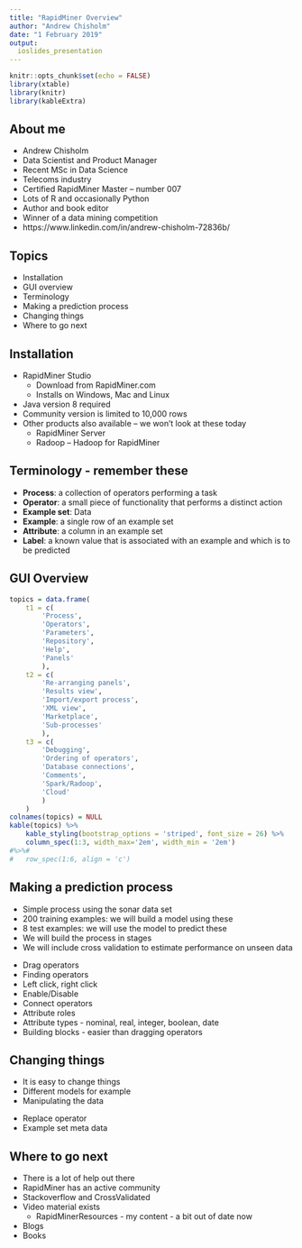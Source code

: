 ```yaml
---
title: "RapidMiner Overview"
author: "Andrew Chisholm"
date: "1 February 2019"
output: 
  ioslides_presentation
---
```


```r
knitr::opts_chunk$set(echo = FALSE)
library(xtable)
library(knitr)
library(kableExtra)
```

## About me

- Andrew Chisholm
- Data Scientist and Product Manager
- Recent MSc in Data Science
- Telecoms industry
- Certified RapidMiner Master – number 007
- Lots of R and occasionally Python
- Author and book editor
- Winner of a data mining competition
- https://www.linkedin.com/in/andrew-chisholm-72836b/

## Topics

* Installation
* GUI overview
* Terminology
* Making a prediction process
* Changing things
* Where to go next

## Installation

* RapidMiner Studio
    + Download from RapidMiner.com
    + Installs on Windows, Mac and Linux
* Java version 8 required
* Community version is limited to 10,000 rows
* Other products also available – we won’t look at these today
    + RapidMiner Server
    + Radoop – Hadoop for RapidMiner

## Terminology - remember these

* **Process**: a collection of operators performing a task
* **Operator**: a small piece of functionality that performs a distinct action
* **Example set**: Data
* **Example**: a single row of an example set
* **Attribute**: a column in an example set
* **Label**: a known value that is associated with an example and which is to be predicted

## GUI Overview

```r
topics = data.frame(
	t1 = c(
		'Process',
		'Operators',
		'Parameters',
		'Repository',
		'Help',
		'Panels'
		),
	t2 = c(
		'Re-arranging panels',
		'Results view',
		'Import/export process',
		'XML view',
		'Marketplace',
		'Sub-processes'
		),
	t3 = c(
		'Debugging',
		'Ordering of operators',
		'Database connections',
		'Comments',
		'Spark/Radoop',
		'Cloud'
		)
	)
colnames(topics) = NULL
kable(topics) %>% 
	kable_styling(bootstrap_options = 'striped', font_size = 26) %>%
	column_spec(1:3, width_max='2em', width_min = '2em')
#%>%#
#	row_spec(1:6, align = 'c')
```

## Making a prediction process

* Simple process using the sonar data set
* 200 training examples: we will build a model using these
* 8 test examples: we will use the model to predict these
* We will build the process in stages
* We will include cross validation to estimate performance on unseen data

<div class="notes">
- Drag operators
- Finding operators
- Left click, right click
- Enable/Disable
- Connect operators
- Attribute roles
- Attribute types - nominal, real, integer, boolean, date
- Building blocks - easier than dragging operators
</div>

## Changing things

* It is easy to change things
* Different models for example
* Manipulating the data

<div class="notes">
- Replace operator
- Example set meta data
</div>

## Where to go next

* There is a lot of help out there
* RapidMiner has an active community 
* Stackoverflow and CrossValidated
* Video material exists
    + RapidMinerResources - my content - a bit out of date now
* Blogs
* Books

